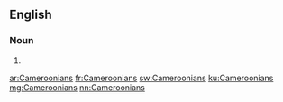 ==English==

===Noun===
{{head|en|plural}}

# {{plural of|Cameroonian|lang=en}}

[[ar:Cameroonians]]
[[fr:Cameroonians]]
[[sw:Cameroonians]]
[[ku:Cameroonians]]
[[mg:Cameroonians]]
[[nn:Cameroonians]]